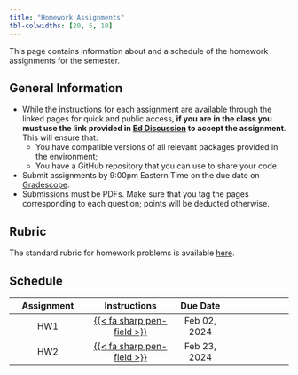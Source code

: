 ```yaml
---
title: "Homework Assignments"
tbl-colwidths: [20, 5, 10]
---
```


This page contains information about and a schedule of the homework assignments for the semester.

## General Information

-  While the instructions for each assignment are available through the linked pages for quick and public access, **if you are in the class you must use the link provided in [Ed Discussion](http://us.edstem.org) to accept the assignment**. This will ensure that:
    - You have compatible versions of all relevant packages provided in the environment;
    - You have a GitHub repository that you can use to share your code.
- Submit assignments by 9:00pm Eastern Time on the due date on [Gradescope](https://gradescope.com).
- Submissions must be PDFs. Make sure that you tag the pages corresponding to each question; points will be deducted otherwise.

## Rubric

The standard rubric for homework problems is available [here](rubrics/standard.qmd).

## Schedule

| Assignment | Instructions | Due Date |
|:----------:|:------------:|:------:|:---------|
| HW1 | [{{< fa sharp pen-field >}}](assignments/hw01/hw01.html) | Feb 02, 2024 |
| HW2 | [{{< fa sharp pen-field >}}](assignments/hw02/hw02.html) | Feb 23, 2024 |

